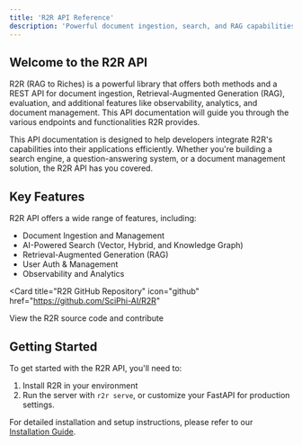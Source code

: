 ```yaml
---
title: 'R2R API Reference'
description: 'Powerful document ingestion, search, and RAG capabilities at your fingertips'
---
```


## Welcome to the R2R API

R2R (RAG to Riches) is a powerful library that offers both methods and a REST API for document ingestion, Retrieval-Augmented Generation (RAG), evaluation, and additional features like observability, analytics, and document management. This API documentation will guide you through the various endpoints and functionalities R2R provides.

<Note>
  This API documentation is designed to help developers integrate R2R's capabilities into their applications efficiently. Whether you're building a search engine, a question-answering system, or a document management solution, the R2R API has you covered.
</Note>

## Key Features

R2R API offers a wide range of features, including:

  - Document Ingestion and Management
  - AI-Powered Search (Vector, Hybrid, and Knowledge Graph)
  - Retrieval-Augmented Generation (RAG)
  - User Auth & Management
  - Observability and Analytics

<Card
  title="R2R GitHub Repository"
  icon="github"
  href="https://github.com/SciPhi-AI/R2R"
>
  View the R2R source code and contribute
</Card>

## Getting Started

To get started with the R2R API, you'll need to:

1. Install R2R in your environment
2. Run the server with `r2r serve`, or customize your FastAPI for production settings.

For detailed installation and setup instructions, please refer to our [Installation Guide](/documentation/installation).
